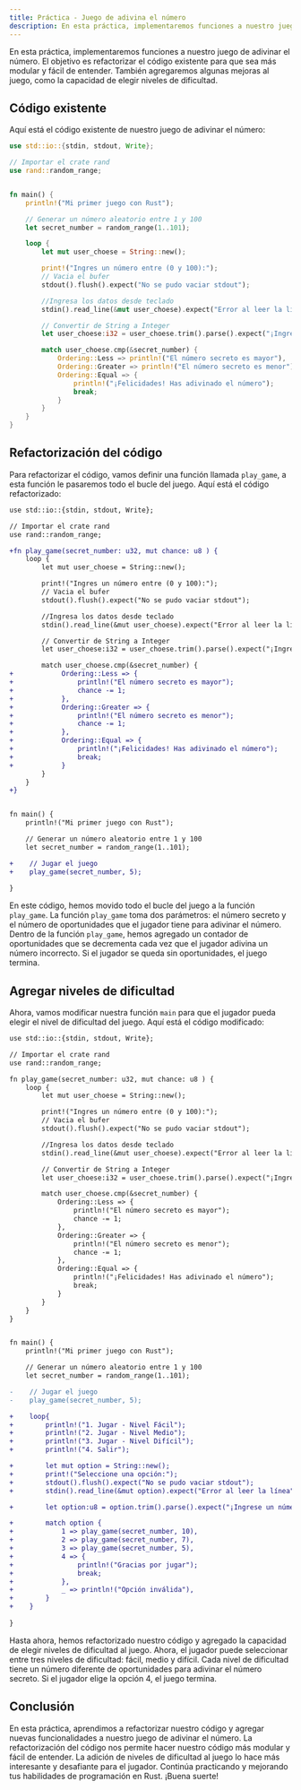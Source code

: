 ```yaml
---
title: Práctica - Juego de adivina el número
description: En esta práctica, implementaremos funciones a nuestro juego de adivinar el número.
---
```


En esta práctica, implementaremos funciones a nuestro juego de adivinar el número. El objetivo es refactorizar el código existente para que sea más modular y fácil de entender. También agregaremos algunas mejoras al juego, como la capacidad de elegir niveles de dificultad. 

## Código existente

Aquí está el código existente de nuestro juego de adivinar el número:

```rust
use std::io::{stdin, stdout, Write};

// Importar el crate rand
use rand::random_range;


fn main() {
    println!("Mi primer juego con Rust");

    // Generar un número aleatorio entre 1 y 100
    let secret_number = random_range(1..101);  

    loop {
        let mut user_choese = String::new();

        print!("Ingres un número entre (0 y 100):");
        // Vacia el bufer
        stdout().flush().expect("No se pudo vaciar stdout"); 

        //Ingresa los datos desde teclado
        stdin().read_line(&mut user_choese).expect("Error al leer la línea");

        // Convertir de String a Integer
        let user_choese:i32 = user_choese.trim().parse().expect("¡Ingrese un número por favor!");

        match user_choese.cmp(&secret_number) {
            Ordering::Less => println!("El número secreto es mayor"),
            Ordering::Greater => println!("El número secreto es menor"),
            Ordering::Equal => {
                println!("¡Felicidades! Has adivinado el número");
                break;
            }
        }    
    }   
}
```

## Refactorización del código

Para refactorizar el código, vamos definir una función llamada `play_game`, a esta función le pasaremos todo el bucle del juego. Aquí está el código refactorizado:

```diff lang="rs"
use std::io::{stdin, stdout, Write};

// Importar el crate rand
use rand::random_range;

+fn play_game(secret_number: u32, mut chance: u8 ) {
    loop {
        let mut user_choese = String::new();

        print!("Ingres un número entre (0 y 100):");
        // Vacia el bufer
        stdout().flush().expect("No se pudo vaciar stdout"); 

        //Ingresa los datos desde teclado
        stdin().read_line(&mut user_choese).expect("Error al leer la línea");

        // Convertir de String a Integer
        let user_choese:i32 = user_choese.trim().parse().expect("¡Ingrese un número por favor!");

        match user_choese.cmp(&secret_number) {
+            Ordering::Less => {
+                println!("El número secreto es mayor");
+                chance -= 1;
+            },
+            Ordering::Greater => {
+                println!("El número secreto es menor");
+                chance -= 1;
+            },
+            Ordering::Equal => {
+                println!("¡Felicidades! Has adivinado el número");
+                break;
+            }
        }    
    }
+}


fn main() {
    println!("Mi primer juego con Rust");

    // Generar un número aleatorio entre 1 y 100
    let secret_number = random_range(1..101);  

+    // Jugar el juego
+    play_game(secret_number, 5);
       
}
```

En este código, hemos movido todo el bucle del juego a la función `play_game`. La función `play_game` toma dos parámetros: el número secreto y el número de oportunidades que el jugador tiene para adivinar el número. Dentro de la función `play_game`, hemos agregado un contador de oportunidades que se decrementa cada vez que el jugador adivina un número incorrecto. Si el jugador se queda sin oportunidades, el juego termina.

## Agregar niveles de dificultad

Ahora, vamos modificar nuestra función `main` para que el jugador pueda elegir el nivel de dificultad del juego. Aquí está el código modificado:

```diff lang="rs"
use std::io::{stdin, stdout, Write};

// Importar el crate rand
use rand::random_range;

fn play_game(secret_number: u32, mut chance: u8 ) {
    loop {
        let mut user_choese = String::new();

        print!("Ingres un número entre (0 y 100):");
        // Vacia el bufer
        stdout().flush().expect("No se pudo vaciar stdout"); 

        //Ingresa los datos desde teclado
        stdin().read_line(&mut user_choese).expect("Error al leer la línea");

        // Convertir de String a Integer
        let user_choese:i32 = user_choese.trim().parse().expect("¡Ingrese un número por favor!");

        match user_choese.cmp(&secret_number) {
            Ordering::Less => {
                println!("El número secreto es mayor");
                chance -= 1;
            },
            Ordering::Greater => {
                println!("El número secreto es menor");
                chance -= 1;
            },
            Ordering::Equal => {
                println!("¡Felicidades! Has adivinado el número");
                break;
            }
        }    
    }
}


fn main() {
    println!("Mi primer juego con Rust");

    // Generar un número aleatorio entre 1 y 100
    let secret_number = random_range(1..101);  

-    // Jugar el juego
-    play_game(secret_number, 5);

+    loop{
+        println!("1. Jugar - Nivel Fácil");
+        println!("2. Jugar - Nivel Medio");
+        println!("3. Jugar - Nivel Difícil");
+        println!("4. Salir");

+        let mut option = String::new();
+        print!("Seleccione una opción:");
+        stdout().flush().expect("No se pudo vaciar stdout");
+        stdin().read_line(&mut option).expect("Error al leer la línea");

+        let option:u8 = option.trim().parse().expect("¡Ingrese un número por favor!");

+        match option {
+            1 => play_game(secret_number, 10),
+            2 => play_game(secret_number, 7),
+            3 => play_game(secret_number, 5),
+            4 => {
+                println!("Gracias por jugar");
+                break;
+            },
+            _ => println!("Opción inválida"),
+        }
+    }
       
}

```

Hasta ahora, hemos refactorizado nuestro código y agregado la capacidad de elegir niveles de dificultad al juego. Ahora, el jugador puede seleccionar entre tres niveles de dificultad: fácil, medio y difícil. Cada nivel de dificultad tiene un número diferente de oportunidades para adivinar el número secreto. Si el jugador elige la opción 4, el juego termina.

## Conclusión

En esta práctica, aprendimos a refactorizar nuestro código y agregar nuevas funcionalidades a nuestro juego de adivinar el número. La refactorización del código nos permite hacer nuestro código más modular y fácil de entender. La adición de niveles de dificultad al juego lo hace más interesante y desafiante para el jugador. Continúa practicando y mejorando tus habilidades de programación en Rust. ¡Buena suerte!

